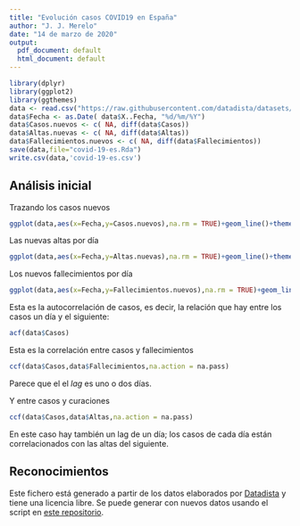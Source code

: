 ```yaml
---
title: "Evolución casos COVID19 en España"
author: "J. J. Merelo"
date: "14 de marzo de 2020"
output:
  pdf_document: default
  html_document: default
---
```


```r
library(dplyr)
library(ggplot2)
library(ggthemes)
data <- read.csv("https://raw.githubusercontent.com/datadista/datasets/master/COVID%2019/nacional_covid19.csv")
data$Fecha <- as.Date( data$X..Fecha, "%d/%m/%Y")
data$Casos.nuevos <- c( NA, diff(data$Casos))
data$Altas.nuevas <- c( NA, diff(data$Altas))
data$Fallecimientos.nuevos <- c( NA, diff(data$Fallecimientos))
save(data,file="covid-19-es.Rda")
write.csv(data,'covid-19-es.csv')
```

## Análisis inicial

Trazando los casos nuevos

```r
ggplot(data,aes(x=Fecha,y=Casos.nuevos),na.rm = TRUE)+geom_line()+theme_tufte()
```

Las nuevas altas por día

```r
ggplot(data,aes(x=Fecha,y=Altas.nuevas),na.rm = TRUE)+geom_line()+theme_tufte()
```


Los nuevos fallecimientos por día

```r
ggplot(data,aes(x=Fecha,y=Fallecimientos.nuevos),na.rm = TRUE)+geom_line()+theme_tufte()
```

Esta es la autocorrelación de casos, es decir, la relación que hay entre los casos un día y el siguiente:

```r
acf(data$Casos)
```

Esta es la correlación entre casos y fallecimientos
```r
ccf(data$Casos,data$Fallecimientos,na.action = na.pass)
```

Parece que el el *lag* es uno o dos días.

Y entre casos y curaciones

```r
ccf(data$Casos,data$Altas,na.action = na.pass)
```

En este caso hay también un lag de un día; los casos de cada día están correlacionados con las altas del siguiente.

## Reconocimientos

Este fichero está generado a partir de los datos elaborados por [Datadista](https://github.com/datadista/datasets) y tiene una licencia libre. Se puede generar con nuevos datos usando el script en [este repositorio](https://github.com/JJ/covid-reports).
